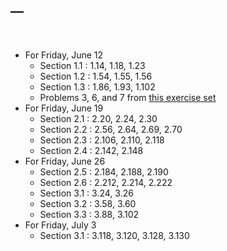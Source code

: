 ---
---

<br>

- For Friday, June 12
  - Section 1.1 : 1.14, 1.18, 1.23 
  - Section 1.2 : 1.54, 1.55, 1.56
  - Section 1.3 : 1.86, 1.93, 1.102
  - Problems 3, 6, and 7 from [this exercise set](homework/exerciseA.pdf) 
- For Friday, June 19
  - Section 2.1 : 2.20, 2.24, 2.30
  - Section 2.2 : 2.56, 2.64, 2.69, 2.70
  - Section 2.3 : 2.106, 2.110, 2.118
  - Section 2.4 : 2.142, 2.148
- For Friday, June 26
  - Section 2.5 : 2.184, 2.188, 2.190
  - Section 2.6 : 2.212, 2.214, 2.222
  - Section 3.1 : 3.24, 3.26
  - Section 3.2 : 3.58, 3.60
  - Section 3.3 : 3.88, 3.102
- For Friday, July 3
  - Section 3.1 : 3.118, 3.120, 3.128, 3.130
